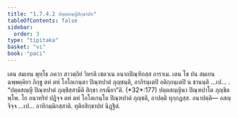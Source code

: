 ```yaml
---
title: "1.7.4.2 ปตฺตสญฺญีสิกฺขาปท"
tableOfContents: false
sidebar:
  order: 3
type: "tipitaka"
basket: "vi"
book: "paci"
---
```



<DynamicBreadcrumb />

<Division number="607" book="paci">

<Paragraph number="1840" book="paci">
เตน สมเยน พุทฺโธ ภควา สาวตฺถิยํ วิหรติ เชตวเน อนาถปิณฺฑิกสฺส อาราเม. เตน โข ปน สมเยน ฉพฺพคฺคิยา ภิกฺขู ตหํ ตหํ โอโลเกนฺตา ปิณฺฑปาตํ ภุญฺชนฺติ, อากิรนฺเตปิ อติกฺกนฺเตปิ น ชานนฺติ …เป… .
</Paragraph>

<Paragraph number="1841" book="paci">
<Emphasis>“ปตฺตสญฺญี ปิณฺฑปาตํ ภุญฺชิสฺสามีติ สิกฺขา กรณียา”</Emphasis>ติ. (*32*:<Emphasis>177</Emphasis>)
</Paragraph>

<Paragraph number="1842" book="paci">
ปตฺตสญฺญินา ปิณฺฑปาโต ภุญฺชิตพฺโพ. โย อนาทริยํ ปฏิจฺจ ตหํ ตหํ โอโลเกนฺโต ปิณฺฑปาตํ ภุญฺชติ, อาปตฺติ ทุกฺกฏสฺส.
</Paragraph>

<Paragraph number="1843" book="paci">
อนาปตฺติ— อสญฺจิจฺจ …เป… อาทิกมฺมิกสฺสาติ.

</Paragraph>
</Division>

<Paragraph number="1844" type="center" book="paci">
ทุติยสิกฺขาปทํ นิฏฺฐิตํ.
</Paragraph>